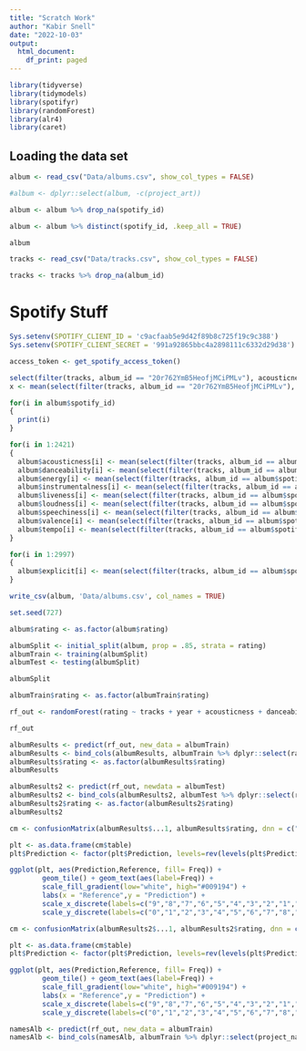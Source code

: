 ```yaml
---
title: "Scratch Work"
author: "Kabir Snell"
date: "2022-10-03"
output:
  html_document:
    df_print: paged
---
```


```R
library(tidyverse)
library(tidymodels)
library(spotifyr)
library(randomForest)
library(alr4)
library(caret)
```

## Loading the data set
```R
album <- read_csv("Data/albums.csv", show_col_types = FALSE)

#album <- dplyr::select(album, -c(project_art))

album <- album %>% drop_na(spotify_id)

album <- album %>% distinct(spotify_id, .keep_all = TRUE)

album

tracks <- read_csv("Data/tracks.csv", show_col_types = FALSE)

tracks <- tracks %>% drop_na(album_id)
```

# Spotify Stuff
```R
Sys.setenv(SPOTIFY_CLIENT_ID = 'c9acfaab5e9d42f89b8c725f19c9c388')
Sys.setenv(SPOTIFY_CLIENT_SECRET = '991a92865bbc4a2898111c6332d29d38')

access_token <- get_spotify_access_token()
```

```R
select(filter(tracks, album_id == "20r762YmB5HeofjMCiPMLv"), acousticness)
x <- mean(select(filter(tracks, album_id == "20r762YmB5HeofjMCiPMLv"), acousticness)$acousticness)
```

```R
for(i in album$spotify_id)
{
  print(i)
}
```

```R
for(i in 1:2421)
{
  album$acousticness[i] <- mean(select(filter(tracks, album_id == album$spotify_id[i]), acousticness)$acousticness)
  album$danceability[i] <- mean(select(filter(tracks, album_id == album$spotify_id[i]), danceability)$danceability)
  album$energy[i] <- mean(select(filter(tracks, album_id == album$spotify_id[i]), energy)$energy)
  album$instrumentalness[i] <- mean(select(filter(tracks, album_id == album$spotify_id[i]), instrumentalness)$instrumentalness)
  album$liveness[i] <- mean(select(filter(tracks, album_id == album$spotify_id[i]), liveness)$liveness)
  album$loudness[i] <- mean(select(filter(tracks, album_id == album$spotify_id[i]), loudness)$loudness)
  album$speechiness[i] <- mean(select(filter(tracks, album_id == album$spotify_id[i]), speechiness)$speechiness)
  album$valence[i] <- mean(select(filter(tracks, album_id == album$spotify_id[i]), valence)$valence)
  album$tempo[i] <- mean(select(filter(tracks, album_id == album$spotify_id[i]), tempo)$tempo)
}
```

```R
for(i in 1:2997)
{
  album$explicit[i] <- mean(select(filter(tracks, album_id == album$spotify_id[i]), explicit)$explicit)
}
```
```R
write_csv(album, 'Data/albums.csv', col_names = TRUE)
```

```R
set.seed(727)

album$rating <- as.factor(album$rating)

albumSplit <- initial_split(album, prop = .85, strata = rating)
albumTrain <- training(albumSplit)
albumTest <- testing(albumSplit)

albumSplit
```
```R
albumTrain$rating <- as.factor(albumTrain$rating)
```


```R
rf_out <- randomForest(rating ~ tracks + year + acousticness + danceability + energy + instrumentalness + liveness + loudness + speechiness + valence + tempo + explicit, data = albumTrain  , mtry = 1, ntree = 200, importance = T)
```

```R
rf_out
```

```R
albumResults <- predict(rf_out, new_data = albumTrain)
albumResults <- bind_cols(albumResults, albumTrain %>% dplyr::select(rating))
albumResults$rating <- as.factor(albumResults$rating)
albumResults

albumResults2 <- predict(rf_out, newdata = albumTest)
albumResults2 <- bind_cols(albumResults2, albumTest %>% dplyr::select(rating))
albumResults2$rating <- as.factor(albumResults2$rating)
albumResults2
```
```R
cm <- confusionMatrix(albumResults$...1, albumResults$rating, dnn = c("Reference", "Prediction"))

plt <- as.data.frame(cm$table)
plt$Prediction <- factor(plt$Prediction, levels=rev(levels(plt$Prediction)))

ggplot(plt, aes(Prediction,Reference, fill= Freq)) +
        geom_tile() + geom_text(aes(label=Freq)) +
        scale_fill_gradient(low="white", high="#009194") +
        labs(x = "Reference",y = "Prediction") +
        scale_x_discrete(labels=c("9","8","7","6","5","4","3","2","1","0")) +
        scale_y_discrete(labels=c("0","1","2","3","4","5","6","7","8","9"))
```
```R
cm <- confusionMatrix(albumResults2$...1, albumResults2$rating, dnn = c("Reference", "Prediction"))

plt <- as.data.frame(cm$table)
plt$Prediction <- factor(plt$Prediction, levels=rev(levels(plt$Prediction)))

ggplot(plt, aes(Prediction,Reference, fill= Freq)) +
        geom_tile() + geom_text(aes(label=Freq)) +
        scale_fill_gradient(low="white", high="#009194") +
        labs(x = "Reference",y = "Prediction") +
        scale_x_discrete(labels=c("9","8","7","6","5","4","3","2","1","0")) +
        scale_y_discrete(labels=c("0","1","2","3","4","5","6","7","8","9"))
```
```R
namesAlb <- predict(rf_out, new_data = albumTrain)
namesAlb <- bind_cols(namesAlb, albumTrain %>% dplyr::select(project_name, artist, rating))
```








